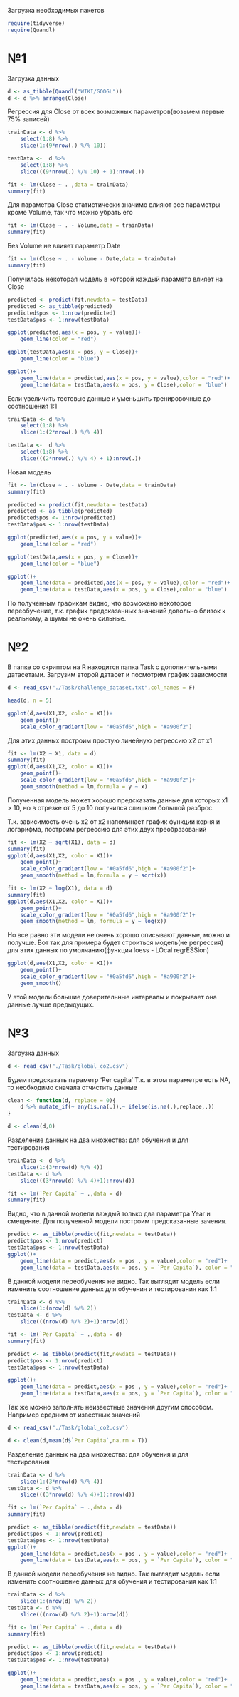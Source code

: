 Загрузка необходимых пакетов

```r
require(tidyverse)
require(Quandl)
```

# №1

Загрузка данных

```r
d <- as_tibble(Quandl("WIKI/GOOGL"))
d <- d %>% arrange(Close)
```

Регрессия для Close от всех возможных параметров(возьмем первые 75% записей)

```r
trainData <- d %>%
    select(1:8) %>%
    slice(1:(9*nrow(.) %/% 10))

testData <-  d %>%
    select(1:8) %>%
    slice(((9*nrow(.) %/% 10) + 1):nrow(.))
```

```r
fit <- lm(Close ~ . ,data = trainData)
summary(fit)
```

Для параметра Close статистически значимо влияют все параметры кроме Volume, так что можно убрать его

```r
fit <- lm(Close ~ . - Volume,data = trainData)
summary(fit)
```

Без Volume не влияет параметр Date

```r
fit <- lm(Close ~ . - Volume - Date,data = trainData)
summary(fit)
```

Получилась некоторая модель в которой каждый параметр влияет на Close

```r
predicted <- predict(fit,newdata = testData)
predicted <- as_tibble(predicted)
predicted$pos <- 1:nrow(predicted)
testData$pos <- 1:nrow(testData)

ggplot(predicted,aes(x = pos, y = value))+
    geom_line(color = "red")

ggplot(testData,aes(x = pos, y = Close))+
    geom_line(color = "blue")

ggplot()+
    geom_line(data = predicted,aes(x = pos, y = value),color = "red")+
    geom_line(data = testData,aes(x = pos, y = Close),color = "blue")
```

Если увеличить тестовые данные и уменьшить тренировочные до соотношения 1:1

```r
trainData <- d %>%
    select(1:8) %>%
    slice(1:(2*nrow(.) %/% 4))

testData <-  d %>%
    select(1:8) %>%
    slice(((2*nrow(.) %/% 4) + 1):nrow(.))
```

Новая модель

```r
fit <- lm(Close ~ . - Volume - Date,data = trainData)
summary(fit)
```

```r
predicted <- predict(fit,newdata = testData)
predicted <- as_tibble(predicted)
predicted$pos <- 1:nrow(predicted)
testData$pos <- 1:nrow(testData)

ggplot(predicted,aes(x = pos, y = value))+
    geom_line(color = "red")

ggplot(testData,aes(x = pos, y = Close))+
    geom_line(color = "blue")

ggplot()+
    geom_line(data = predicted,aes(x = pos, y = value),color = "red")+
    geom_line(data = testData,aes(x = pos, y = Close),color = "blue")
```

По полученным графикам видно, что возможено некоторое переобучение, т.к. график предсказанных значений
довольно близок к реальному, а шумы не очень сильные.

# №2
В папке со скриптом на R находится папка Task с дополнительными датасетами. Загрузим второй датасет и
посмотрим график зависмости

```r
d <- read_csv("./Task/challenge_dataset.txt",col_names = F)
```

```r
head(d, n = 5)
```

```r
ggplot(d,aes(X1,X2, color = X1))+
    geom_point()+
    scale_color_gradient(low = "#0a5fd6",high = "#a900f2")
```

Для этих данных построим простую линейную регрессию x2 от x1

```r
fit <- lm(X2 ~ X1, data = d)
summary(fit)
ggplot(d,aes(X1,X2, color = X1))+
    geom_point()+
    scale_color_gradient(low = "#0a5fd6",high = "#a900f2")+
    geom_smooth(method = lm,formula = y ~ x)
```

Полученная модель может хорошо предсказать данные для которых x1 > 10,
но в отрезке от 5 до 10 получился слишком большой разброс.

Т.к. зависимость очень x2 от x2 напоминает график функции корня и логарифма,
построим регрессию для этих двух преобразований

```r
fit <- lm(X2 ~ sqrt(X1), data = d)
summary(fit)
ggplot(d,aes(X1,X2, color = X1))+
    geom_point()+
    scale_color_gradient(low = "#0a5fd6",high = "#a900f2")+
    geom_smooth(method = lm,formula = y ~ sqrt(x))
```
```r
fit <- lm(X2 ~ log(X1), data = d)
summary(fit)
ggplot(d,aes(X1,X2, color = X1))+
    geom_point()+
    scale_color_gradient(low = "#0a5fd6",high = "#a900f2")+
    geom_smooth(method = lm, formula = y ~ log(x))
```

Но все равно эти модели не очень хорошо описывают данные, можно и получше.
Вот так для примера будет строиться модель(не регрессия)
для этих данных по умолчанию(функция loess - LOcal regrESSion)

```r
ggplot(d,aes(X1,X2, color = X1))+
    geom_point()+
    scale_color_gradient(low = "#0a5fd6",high = "#a900f2")+
    geom_smooth()
```

У этой модели большие доверительные интервалы и покрывает она данные лучше предыдущих.

# №3

Загрузка данных

```r
d <- read_csv("./Task/global_co2.csv")
```

Будем предсказать параметр 'Per capita'
Т.к. в этом параметре есть NA, то необходимо сначала отчистить данные 

```r
clean <- function(d, replace = 0){
    d %>% mutate_if(~ any(is.na(.)),~ ifelse(is.na(.),replace,.))
}

d <- clean(d,0)
```

Разделение данных на два множества: для обучения и для тестирования

```r
trainData <- d %>%
    slice(1:(3*nrow(d) %/% 4))
testData <- d %>%
    slice(((3*nrow(d) %/% 4)+1):nrow(d))
```

```r
fit <- lm(`Per Capita` ~ .,data = d)
summary(fit)
```

Видно, что в данной модели важдый только два параметра Year и смещение.
Для полученной модели построим предсказанные зачения.

```r
predict <- as_tibble(predict(fit,newdata = testData))
predict$pos <- 1:nrow(predict)
testData$pos <- 1:nrow(testData)
ggplot()+
    geom_line(data = predict,aes(x = pos , y = value),color = "red")+
    geom_line(data = testData,aes(x = pos, y = `Per Capita`), color = "blue")
```

В данной модели переобучения не видно.
Так выглядит модель если изменить соотношение данных для обучения и тестирования как 1:1

```r
trainData <- d %>%
    slice(1:(nrow(d) %/% 2))
testData <- d %>%
    slice(((nrow(d) %/% 2)+1):nrow(d))
```

```r
fit <- lm(`Per Capita` ~ .,data = d)
summary(fit)
```

```r
predict <- as_tibble(predict(fit,newdata = testData))
predict$pos <- 1:nrow(predict)
testData$pos <- 1:nrow(testData)

ggplot()+
    geom_line(data = predict,aes(x = pos , y = value),color = "red")+
    geom_line(data = testData,aes(x = pos, y = `Per Capita`), color = "blue")
```


Так же можно заполнять неизвестные значения другим способом.
Например средним от известных значений

```r
d <- read_csv("./Task/global_co2.csv")
```

```r
d <- clean(d,mean(d$`Per Capita`,na.rm = T))
```

Разделение данных на два множества: для обучения и для тестирования

```r
trainData <- d %>%
    slice(1:(3*nrow(d) %/% 4))
testData <- d %>%
    slice(((3*nrow(d) %/% 4)+1):nrow(d))
```

```r
fit <- lm(`Per Capita` ~ .,data = d)
summary(fit)
```

```r
predict <- as_tibble(predict(fit,newdata = testData))
predict$pos <- 1:nrow(predict)
testData$pos <- 1:nrow(testData)
ggplot()+
    geom_line(data = predict,aes(x = pos , y = value),color = "red")+
    geom_line(data = testData,aes(x = pos, y = `Per Capita`), color = "blue")
```

В данной модели переобучения не видно.
Так выглядит модель если изменить соотношение данных для обучения и тестирования как 1:1

```r
trainData <- d %>%
    slice(1:(nrow(d) %/% 2))
testData <- d %>%
    slice(((nrow(d) %/% 2)+1):nrow(d))
```

```r
fit <- lm(`Per Capita` ~ .,data = d)
summary(fit)
```

```r
predict <- as_tibble(predict(fit,newdata = testData))
predict$pos <- 1:nrow(predict)
testData$pos <- 1:nrow(testData)

ggplot()+
    geom_line(data = predict,aes(x = pos , y = value),color = "red")+
    geom_line(data = testData,aes(x = pos, y = `Per Capita`), color = "blue")
```
